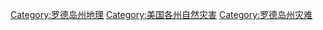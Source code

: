[[Category:罗德岛州地理|Category:罗德岛州地理]]
[[Category:美国各州自然灾害|Category:美国各州自然灾害]]
[[Category:罗德岛州灾难|Category:罗德岛州灾难]]